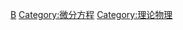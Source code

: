 {{catmore}}
{{Commonscat|Calculus of variations}}

[[Category:数学分析|B]]
[[Category:微分方程|Category:微分方程]]
[[Category:理论物理|Category:理论物理]]
